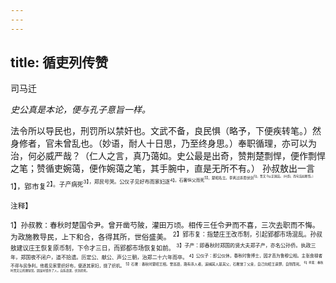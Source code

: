 ```yaml
---
---
---
```

title: 循吏列传赞
---



司马迁

*史公真是本论，便与孔子意旨一样。*

法令所以导民也，刑罚所以禁奸也。文武不备，良民惧（略予，下便疾转笔。）然身修者，官未曾乱也。（妙语，耐人十日思，乃至终身思。）奉职循理，亦可以为治，何必威严哉？（仁人之言，真乃蔼如。史公最是出奇，赞荆楚剽悍，便作剽悍之笔；赞循吏婉蔼，便作婉蔼之笔，其手腕中，直是无所不有。）
孙叔敖出一言<sup>1】，郢市复<sup>2】。子产病死<sup>3】，郑民号哭。公仪子见好布而家妇逐<sup>4】。石奢纵父而死<sup>5】，楚昭名立。李离过杀而伏剑<sup>5】，晋文
0以正国法。（叶韵，而句法如断铁。）

<sup>注释】

<sup>1】孙叔教：春秋时楚国令尹。曾开凿芍陂，灌田万顷。相传三任令尹而不喜，三次去职而不悔。为政施教导民，上下和合，各得其所，世俗盛美。
<sup>2】郢市复：指楚庄王改币制，引起郢都市场混乱。孙叔敖建议庄王恢复原币制，下令才三日，而郢都市场恢复如前。
<sup>3】子产：即春秋时郑国的贤大夫郑子产，亦名公孙侨。执政三年，郑国夜不闭户，道不拾遗。历定公、献公、声公三朝，治郑二十六年而卒。
<sup>4】公仪子：即公仪休，春秋时鲁博士，因才高为鲁穆公相。主张食禄者不得与民争利。他看见家里织好布，便逐其家妇，烧了织机。
<sup>5】石奢：春秋时楚昭王相。曾巡县，路有杀人者，追捕其人是其父，石奢放了父亲，自己向昭王请罪，自刎而死。
<sup>6】李离：春秋时晋文公的理狱官。因误听错杀了人。自系请罪，伏剑而死。